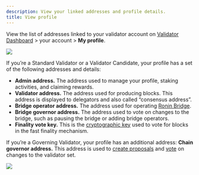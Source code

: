 ```yaml
---
description: View your linked addresses and profile details.
title: View profile
---
```



View the list of addresses linked to your validator account on
[Validator Dashboard](https://validator.roninchain.com) >
your account > **My profile**.

<img src={profile} width={280} />

If you’re a Standard Validator or a Validator Candidate, 
your profile has a set of the following addresses and details:

* **Admin address.** The address used to manage your profile, 
staking activities, and claiming rewards.
* **Validator address.** The address used for producing blocks. 
This address is displayed to delegators and also called “consensus address”.
* **Bridge operator address.** The address used for operating
[Ronin Bridge](https://bridge.roninchain.com/).
* **Bridge governor address.** The address used to vote on changes to the bridge, such as pausing the bridge or adding bridge operators.
* **Finality vote key.** This is the [cryptographic key](add-finality-vote-key.mdx) used to vote
for blocks in the fast finality mechanism.

If you’re a Governing Validator, your profile has an additional address: 
**Chain governor address.** This address is used to 
[create proposals](./../governance/create-proposal.mdx) and
[vote](./../governance/vote-on-proposal.mdx) on changes to the validator set.

<img src={governingAddresses} width={416} />
